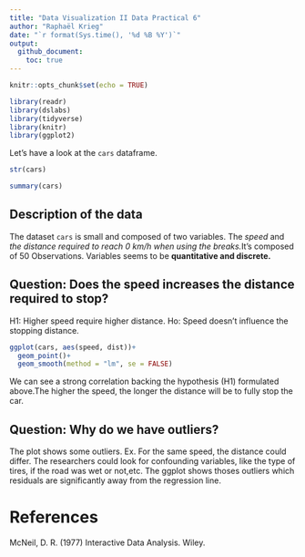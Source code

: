 ---
title: "Data Visualization II Data Practical 6"
author: "Raphaël Krieg"
date: "`r format(Sys.time(), '%d %B %Y')`"
output: 
  github_document:
    toc: true
---

```{r setup, include=FALSE}
knitr::opts_chunk$set(echo = TRUE)
```

```{r, message= F , warning= F}
library(readr)
library(dslabs)
library(tidyverse)
library(knitr)
library(ggplot2)
```

Let's have a look at the `cars` dataframe.
```{r}
str(cars)

```

```{r}
summary(cars)
```

## Description of the data
The dataset `cars` is small and composed of two variables. The *speed* and *the distance required to reach 0 km/h when using the breaks.*It's composed of 50 Observations. Variables seems to be **quantitative and discrete.**

## Question: Does the speed increases the distance required to stop? 

H1: Higher speed require higher distance.
Ho: Speed doesn't influence the stopping distance.

```{r}
ggplot(cars, aes(speed, dist))+
  geom_point()+
  geom_smooth(method = "lm", se = FALSE)
```

We can see a strong correlation backing the hypothesis (H1) formulated above.The higher the speed, the longer the distance will be to fully stop the car.

## Question: Why do we have outliers?

The plot shows some outliers. Ex. For the same speed, the distance could differ. The researchers could look for confounding variables, like the type of tires, if the road was wet or not,etc. The ggplot shows thoses outliers which residuals are significantly away from the regression line. 

# References

McNeil, D. R. (1977) Interactive Data Analysis. Wiley.